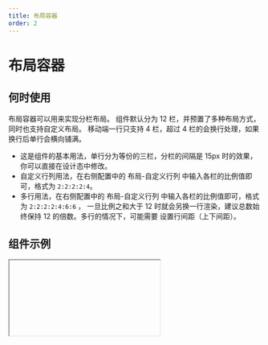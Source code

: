 ```yaml
---
title: 布局容器
order: 2
---
```


# 布局容器

## 何时使用

布局容器可以用来实现分栏布局。 组件默认分为 12 栏，并预置了多种布局方式，同时也支持自定义布局。 移动端一行只支持 4 栏，超过 4 栏的会换行处理，如果换行后单行会横向铺满。

- 这是组件的基本用法，单行分为等份的三栏，分栏的间隔是 15px 时的效果，你可以直接在设计态中修改。
- 自定义行列用法，在右侧配置中的 布局-自定义行列 中输入各栏的比例值即可，格式为 `2:2:2:2:4`。
- 多行用法，在右侧配置中的 布局-自定义行列 中输入各栏的比例值即可，格式为 `2:2:2:2:4:6:6` ，
  一旦比例之和大于 12 时就会另换一行渲染，建议总数始终保持 12 的倍数。多行的情况下，可能需要
  设置行间距（上下间距）。

## 组件示例


<Iframe url="https://www.aliwork.com/developer/columns-layout-v2?isRenderNav=false" />

## 组件属性


<AttrTable
  dataSource={[
    {
      attr: '分栏配置',
      code: 'layout',
      type: 'String',
      demo: '"6:6"',
      desc: '每行分为几栏，每一栏分别占几格',
    },
    {
      attr: '列间距',
      code: 'columnGap',
      type: 'Number/String',
      demo: '"10"',
      desc: '列间距 ',
    },
    {
      attr: '行间距',
      code: 'rowGap',
      type: 'Number/String ',
      demo: '"10"',
      desc: '行间距',
    },
  ]}
/>
